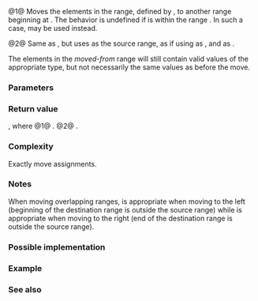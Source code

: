 {{cpp/ranges/title|move|move_result}}
{{cpp/algorithm/ranges/navbar}}
{{dcl begin}}
{{dcl header|algorithm}}
{{dcl h|Call signature}}
{{dcl|since=c++20|num=1|1=
template&lt; std::input_iterator I, std::sentinel_for&lt;I&gt; S, std::weakly_incrementable O &gt;
requires std::indirectly_movable&lt;I, O&gt;
constexpr move_result&lt;I, O&gt;
    move( I first, S last, O result );
}}
{{dcl|since=c++20|num=2|1=
template&lt; ranges::input_range R, std::weakly_incrementable O &gt;
requires std::indirectly_movable&lt;ranges::iterator_t&lt;R&gt;, O&gt;
constexpr move_result&lt;ranges::borrowed_iterator_t&lt;R&gt;, O&gt;
    move( R&amp;&amp; r, O result );
}}
{{dcl h|Helper types}}
{{dcl|since=c++20|num=3|1=
template&lt; class I, class O &gt;
using move_result = ranges::in_out_result&lt;I, O&gt;;
}}
{{dcl end}}

@1@ Moves the elements in the range, defined by {{range|first|last}}, to another range beginning at {{c|result}}.
The behavior is undefined if {{c|result}} is within the range {{range|first|last}}. In such a case, {{lc|ranges::move_backward}} may be used instead.

@2@ Same as {{v|1}}, but uses {{c|r}} as the source range, as if using {{c|ranges::begin(r)}} as {{c|first}}, and {{c|ranges::end(r)}} as {{c|last}}.

The elements in the ''moved-from'' range will still contain valid values of the appropriate type, but not necessarily the same values as before the move.

{{cpp/ranges/niebloid}}

===Parameters===
{{par begin}}
{{par|first|the beginning of the range of elements to move}}
{{par|last|the end of the range of elements to move}}
{{par|r|the range of the elements to move}}
{{par|result|the beginning of the destination range}}
{{par end}}

===Return value===
{{c|1= {last, result + N} }}, where
@1@ {{c|1=N = ranges::distance(first, last)}}.
@2@ {{c|1=N = ranges::distance(r)}}.

===Complexity===
Exactly {{c|N}} move assignments.

===Notes===
When moving overlapping ranges, {{lc|ranges::move}} is appropriate when moving to the left (beginning of the destination range is outside the source range) while {{lc|ranges::move_backward}} is appropriate when moving to the right (end of the destination range is outside the source range).

===Possible implementation===
{{eq fun|1=
struct move_fn
{
    template&lt;std::input_iterator I, std::sentinel_for&lt;I&gt; S, std::weakly_incrementable O&gt;
    requires std::indirectly_movable&lt;I, O&gt;
    constexpr ranges::move_result&lt;I, O&gt;
        operator()(I first, S last, O result) const
    {
        for (; first != last; ++first, ++result)
            *result = ranges::iter_move(first);
        return {std::move(first), std::move(result)};
    }
    template&lt;ranges::input_range R, std::weakly_incrementable O&gt;
    requires std::indirectly_movable&lt;ranges::iterator_t&lt;R&gt;, O&gt;
    constexpr ranges::move_result&lt;ranges::borrowed_iterator_t&lt;R&gt;, O&gt;
        operator()(R&amp;&amp; r, O result) const
    {
        return (*this)(ranges::begin(r), ranges::end(r), std::move(result));
    }
};

inline constexpr move_fn move {};
}}

===Example===
{{example|The following code moves thread objects (which themselves are ''non copyable'') from one container to another.
|code=
#include &lt;algorithm&gt;
#include &lt;chrono&gt;
#include &lt;iostream&gt;
#include &lt;iterator&gt;
#include &lt;list&gt;
#include &lt;thread&gt;
#include &lt;vector&gt;
using namespace std::literals::chrono_literals;

void f(std::chrono::milliseconds n)
{
    std::this_thread::sleep_for(n);
    std::cout &lt;&lt; "thread with n=" &lt;&lt; n.count() &lt;&lt; "ms ended" &lt;&lt; std::endl;
}

int main()
{
    std::vector&lt;std::jthread&gt; v;
    v.emplace_back(f, 400ms);
    v.emplace_back(f, 600ms);
    v.emplace_back(f, 800ms);

    std::list&lt;std::jthread&gt; l;

    // std::ranges::copy() would not compile, because std::jthread is non-copyable
    std::ranges::move(v, std::back_inserter(l));
}
|output=
thread with n=400ms ended
thread with n=600ms ended
thread with n=800ms ended
}}

===See also===
{{dsc begin}}
{{dsc inc|cpp/algorithm/ranges/dsc move_backward}}
{{dsc inc|cpp/algorithm/ranges/dsc copy}}
{{dsc inc|cpp/algorithm/ranges/dsc copy_backward}}
{{dsc inc|cpp/algorithm/dsc move}}
{{dsc inc|cpp/utility/dsc move}}
{{dsc end}}

{{langlinks|de|es|fr|it|ja|pt|ru|zh}}